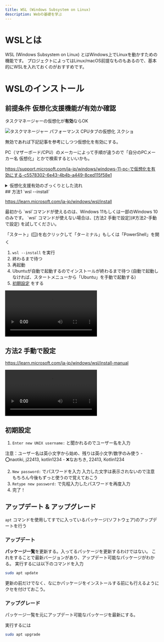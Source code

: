 ```yaml
---
title: WSL (Windows Subsystem on Linux)
description: Webの基礎を学ぶ
---
```


# WSLとは
WSL (Windows Subsystem on Linux) とはWindows上でLinuxを動かすための機能です。
プロジェクトによってはLinux/macOS前提なものもあるので、基本的にWSLを入れておくのがおすすめです。

# WSLのインストール




## 前提条件 仮想化支援機能が有効か確認

タスクマネージャーの仮想化が**有効**ならOK

![タスクマネージャー パフォーマンス CPUタブの仮想化 スクショ](./assets/wsl/requirements_virtualization.png)

無効であれば下記記事を参考にしつつ仮想化を有効にする。

PC（マザーボード/CPU）のメーカーによって手順が違うので「自分のPCメーカー名 仮想化」とかで検索するといいかも。

https://support.microsoft.com/ja-jp/windows/windows-11-pc-で仮想化を有効にする-c5578302-6e43-4b4b-a449-8ced115f58e1

<details>
<summary>仮想化支援有効のざっくりとした流れ</summary>
    UEFI (BIOS)に入って
    - Virtualization
    - Intel VT-d
    などの項目があれば **有効(Enabled)** にする
    <Aside type="caution">
    CPUやマザーボードのメーカーによって設定内容が変わるので注意！
    </Aside>
</details>
## 方法1 `wsl --install`

https://learn.microsoft.com/ja-jp/windows/wsl/install


<Aside >
最初から `wsl`コマンドが使えるのは、Windows 11もしくは一部のWindows 10のみです。
`wsl` コマンドが使えない場合は、[方法2 手動で設定](#方法2-手動で設定) を試してください。

</Aside>

「スタート」(🪟)を右クリックして「ターミナル」もしくは「PowerShell」を開く

1. `wsl --install` を実行
2. 終わるまで待つ
3. 再起動
4. Ubuntuが自動で起動するのでインストールが終わるまで待つ
(自動で起動しなければ、スタートメニューから「Ubuntu」を手動で起動する)
5. [初期設定](#初期設定) をする

<video src={wsl_install_command} controls="true"></video>

## 方法2 手動で設定

https://learn.microsoft.com/ja-jp/windows/wsl/install-manual

<video src={wsl_install_manual} controls="true"></video>

## 初期設定

1. `Enter new UNIX username:` と聞かれるのでユーザー名を入力
<Aside type="caution">
注意：ユーザー名は英小文字から始め、残りは英小文字/数字のみ使う
- ⭕️naotiki, j22413, kotlin1234
- ❌️なおちき, 22413, Kotlin1234
</Aside>

2. `New password:` でパスワードを入力 
入力した文字は表示されないので注意 もちろん今後もずっと使うので覚えておこう
3. `Retype new password:` で先程入力したパスワードを再度入力
4. 完了！

## アップデート & アップグレード

`apt` コマンドを使用してすでに入っているパッケージ(ソフトウェア)のアップデートを行う

### アップデート

**パッケージ一覧**を更新する。入ってるパッケージを更新するわけではない。
これをすることで最新バージョンがあり、アップデート可能なパッケージがわかる。
実行するには以下のコマンドを入力

```bash
sudo apt update
```

更新の前だけでなく、なにかパッケージをインストールする前にも行えるようにクセを付けておこう。

### アップグレード

パッケージ一覧を元にアップデート可能なパッケージを最新にする。

実行するには

```bash
sudo apt upgrade
```